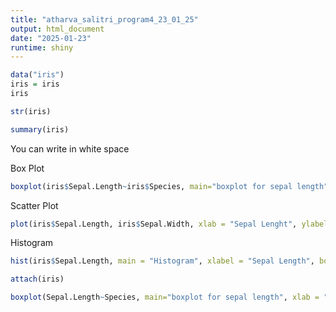 ```yaml
---
title: "atharva_salitri_program4_23_01_25"
output: html_document
date: "2025-01-23"
runtime: shiny
---
```

```r

data("iris")
iris = iris
iris
```
```r
str(iris)
```

```r
summary(iris)
```
You can write in white space

Box Plot

```r
boxplot(iris$Sepal.Length~iris$Species, main="boxplot for sepal length", xlab = "iris", ylab = "sepal length", col = c("green", "blue", "red"))
```

Scatter Plot
```r

plot(iris$Sepal.Length, iris$Sepal.Width, xlab = "Sepal Lenght", ylabel = "Sepal Width", main = "Scatter Plot", col = c("green", "blue", "red"))
```

Histogram
```r
hist(iris$Sepal.Length, main = "Histogram", xlabel = "Sepal Length", border = "red")
```


```r
attach(iris)
```

```r
boxplot(Sepal.Length~Species, main="boxplot for sepal length", xlab = "iris", ylab = "sepal length", col = c("green", "blue", "red"))
```

